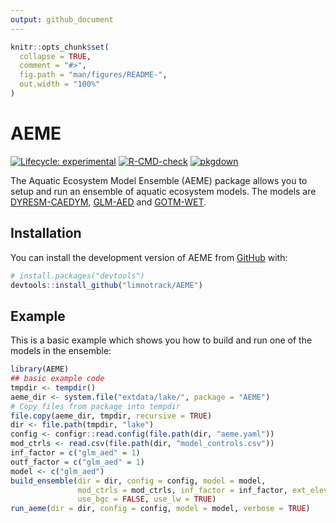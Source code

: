 ```yaml
---
output: github_document
---
```


<!-- README.md is generated from README.Rmd. Please edit that file -->

```r
knitr::opts_chunk$set(
  collapse = TRUE,
  comment = "#>",
  fig.path = "man/figures/README-",
  out.width = "100%"
)
```

# AEME

<!-- badges: start -->
[![Lifecycle: experimental](https://img.shields.io/badge/lifecycle-experimental-orange.svg)](https://lifecycle.r-lib.org/articles/stages.html#experimental)
[![R-CMD-check](https://github.com/limnotrack/AEME/actions/workflows/R-CMD-check.yaml/badge.svg)](https://github.com/limnotrack/AEME/actions/workflows/R-CMD-check.yaml)
[![pkgdown](https://github.com/limnotrack/AEME/actions/workflows/pkgdown.yaml/badge.svg)](https://github.com/limnotrack/AEME/actions/workflows/pkgdown.yaml)
<!-- badges: end -->

The Aquatic Ecosystem Model Ensemble (AEME) package allows you to setup and run
an ensemble of aquatic ecosystem models. The models are [DYRESM-CAEDYM](), 
[GLM-AED]() and [GOTM-WET]().

## Installation

You can install the development version of AEME from [GitHub](https://github.com/) with:

``` r
# install.packages("devtools")
devtools::install_github("limnotrack/AEME")
```

## Example

This is a basic example which shows you how to build and run one of the models 
in the ensemble:

```r
library(AEME)
## basic example code
tmpdir <- tempdir()
aeme_dir <- system.file("extdata/lake/", package = "AEME")
# Copy files from package into tempdir
file.copy(aeme_dir, tmpdir, recursive = TRUE)
dir <- file.path(tmpdir, "lake")
config <- configr::read.config(file.path(dir, "aeme.yaml"))
mod_ctrls <- read.csv(file.path(dir, "model_controls.csv"))
inf_factor = c("glm_aed" = 1)
outf_factor = c("glm_aed" = 1)
model <- c("glm_aed")
build_ensemble(dir = dir, config = config, model = model,
               mod_ctrls = mod_ctrls, inf_factor = inf_factor, ext_elev = 5,
               use_bgc = FALSE, use_lw = TRUE)
run_aeme(dir = dir, config = config, model = model, verbose = TRUE)
```


